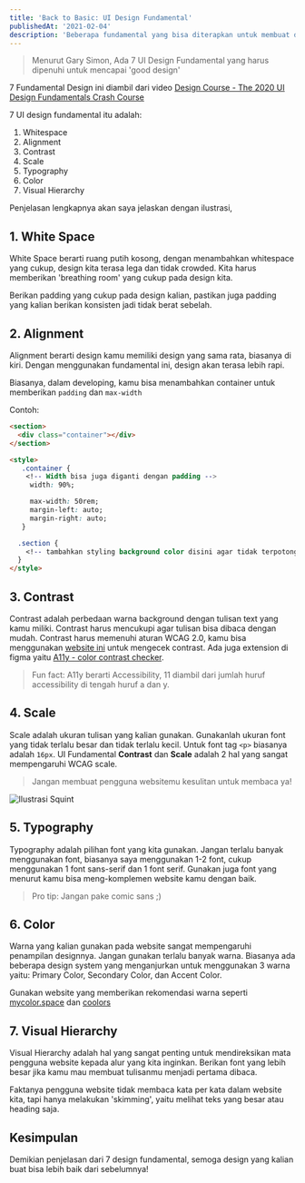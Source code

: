 ```yaml
---
title: 'Back to Basic: UI Design Fundamental'
publishedAt: '2021-02-04'
description: 'Beberapa fundamental yang bisa diterapkan untuk membuat design kita lebih baik'
---
```


> Menurut Gary Simon, Ada 7 UI Design Fundamental yang harus dipenuhi untuk mencapai 'good design'

7 Fundamental Design ini diambil dari video [Design Course - The 2020 UI Design Fundamentals Crash Course](https://www.youtube.com/watch?v=tRpoI6vkqLs)

7 UI design fundamental itu adalah:

1. Whitespace
2. Alignment
3. Contrast
4. Scale
5. Typography
6. Color
7. Visual Hierarchy

Penjelasan lengkapnya akan saya jelaskan dengan ilustrasi,

## 1. White Space

White Space berarti ruang putih kosong, dengan menambahkan whitespace yang cukup, design kita terasa lega dan tidak crowded. Kita harus memberikan 'breathing room' yang cukup pada design kita.

<CloudinaryImg
  className='bg-gray-500'
  publicId='theodorusclarence/blogs/btb-ui-fundamental/1_tm864u.jpg'
  alt='Ilustrasi Whitespace'
  width={953}
  height={545}
/>

Berikan padding yang cukup pada design kalian, pastikan juga padding yang kalian berikan konsisten jadi tidak berat sebelah.

## 2. Alignment

Alignment berarti design kamu memiliki design yang sama rata, biasanya di kiri. Dengan menggunakan fundamental ini, design akan terasa lebih rapi.

<CloudinaryImg
  className='bg-gray-500'
  publicId='theodorusclarence/blogs/btb-ui-fundamental/2_fp6ayr.jpg'
  alt='Ilustrasi Alignment'
  width={953}
  height={545}
/>

Biasanya, dalam developing, kamu bisa menambahkan container untuk memberikan `padding` dan `max-width`

Contoh:

```html
<section>
  <div class="container"></div>
</section>

<style>
   .container {
  	<!-- Width bisa juga diganti dengan padding -->
     width: 90%;

     max-width: 50rem;
     margin-left: auto;
     margin-right: auto;
   }

  .section {
  	<!-- tambahkan styling background color disini agar tidak terpotong -->
  }
</style>
```

## 3. Contrast

Contrast adalah perbedaan warna background dengan tulisan text yang kamu miliki. Contrast harus mencukupi agar tulisan bisa dibaca dengan mudah. Contrast harus memenuhi aturan WCAG 2.0, kamu bisa menggunakan [website ini](https://contrastchecker.com/) untuk mengecek contrast. Ada juga extension di figma yaitu [A11y - color contrast checker](https://www.google.com/url?sa=t&rct=j&q=&esrc=s&source=web&cd=&cad=rja&uact=8&ved=2ahUKEwj97tzEzM_uAhUIfSsKHSGLCE8QFjAAegQIAhAC&url=https%3A%2F%2Fwww.figma.com%2Fcommunity%2Fplugin%2F733159460536249875&usg=AOvVaw0QYyNcsQnWIqfZevLmZSvf).

> Fun fact: A11y berarti Accessibility, 11 diambil dari jumlah huruf accessibility di tengah huruf a dan y.

<CloudinaryImg
  className='bg-gray-500'
  publicId='theodorusclarence/blogs/btb-ui-fundamental/3_vrqocr.jpg'
  alt='Ilustrasi Contrast'
  width={953}
  height={545}
/>

## 4. Scale

Scale adalah ukuran tulisan yang kalian gunakan. Gunakanlah ukuran font yang tidak terlalu besar dan tidak terlalu kecil. Untuk font tag `<p>` biasanya adalah `16px`. UI Fundamental **Contrast** dan **Scale** adalah 2 hal yang sangat mempengaruhi WCAG scale.

<CloudinaryImg
  className='bg-gray-500'
  publicId='theodorusclarence/blogs/btb-ui-fundamental/4_bqcx66.jpg'
  alt='Ilustrasi Scale'
  width={953}
  height={545}
/>

> Jangan membuat pengguna websitemu kesulitan untuk membaca ya!

<img
  className='mx-auto'
  src='/images/blogs/btb-ui-fundamental/squint.gif'
  alt='Ilustrasi Squint'
/>

## 5. Typography

Typography adalah pilihan font yang kita gunakan. Jangan terlalu banyak menggunakan font, biasanya saya menggunakan 1-2 font, cukup menggunakan 1 font sans-serif dan 1 font serif. Gunakan juga font yang menurut kamu bisa meng-komplemen website kamu dengan baik.

<CloudinaryImg
  className='bg-gray-500'
  publicId='theodorusclarence/blogs/btb-ui-fundamental/5_urgogw.jpg'
  alt='Ilustrasi Typography'
  width={953}
  height={545}
/>

> Pro tip: Jangan pake comic sans ;)

<figure className='mx-auto' style={{ width: 400 }}>
  <CloudinaryImg
    className='bg-gray-500'
    publicId='theodorusclarence/blogs/btb-ui-fundamental/6_woi3j8.jpg'
    alt='Comic Sans'
    width={400}
    height={400}
  />
</figure>

## 6. Color

Warna yang kalian gunakan pada website sangat mempengaruhi penampilan designnya. Jangan gunakan terlalu banyak warna. Biasanya ada beberapa design system yang menganjurkan untuk menggunakan 3 warna yaitu: Primary Color, Secondary Color, dan Accent Color.

Gunakan website yang memberikan rekomendasi warna seperti [mycolor.space](https://mycolor.space/) dan [coolors](https://coolors.co)

<CloudinaryImg
  className='bg-gray-500'
  publicId='theodorusclarence/blogs/btb-ui-fundamental/7_zkafqr.jpg'
  alt='Ilustrasi Color'
  width={953}
  height={545}
/>

## 7. Visual Hierarchy

Visual Hierarchy adalah hal yang sangat penting untuk mendireksikan mata pengguna website kepada alur yang kita inginkan. Berikan font yang lebih besar jika kamu mau membuat tulisanmu menjadi pertama dibaca.

<CloudinaryImg
  className='bg-gray-500'
  publicId='theodorusclarence/blogs/btb-ui-fundamental/9_upyluo.jpg'
  alt='Ilustrasi Visual Hierarchy'
  width={953}
  height={545}
/>

Faktanya pengguna website tidak membaca kata per kata dalam website kita, tapi hanya melakukan 'skimming', yaitu melihat teks yang besar atau heading saja.

<figure className='mx-auto' style={{ width: 400 }}>
  <CloudinaryImg
    className='bg-gray-500'
    publicId='theodorusclarence/blogs/btb-ui-fundamental/8_uap6ow.jpg'
    alt='Ilustrasi VS'
    width={400}
    height={400}
  />
</figure>

## Kesimpulan

Demikian penjelasan dari 7 design fundamental, semoga design yang kalian buat bisa lebih baik dari sebelumnya!
